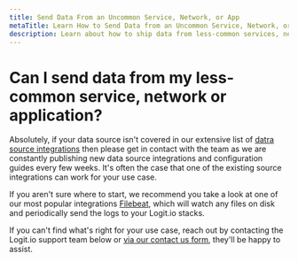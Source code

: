 ```yaml
---
title: Send Data From an Uncommon Service, Network, or App
metaTitle: Learn How to Send Data from an Uncommon Service, Network, or App
description: Learn about how to ship data from less-common services, network appliances or application infrastructure
---
```


# Can I send data from my less-common service, network or application?

Absolutely, if your data source isn't covered in our extensive list 
of [datra source integrations](/integrations) then please get in contact 
with the team as we are constantly publishing new data source integrations 
and configuration guides every few weeks. It's often the case that one of 
the existing source integrations can work for your use case.

If you aren't sure where to start, we recommend you take a look at 
one of our most popular integrations [Filebeat](/integrations/log-management/shippers/filebeat), 
which will watch any files on disk and periodically send the 
logs to your Logit.io stacks.

If you can't find what's right for your use case, reach out by contacting 
the Logit.io support team <IntercomButton text="via live chat" /> below or 
[via our contact us form](https://logit.io/about-us/contact-us/), 
they'll be happy to assist.